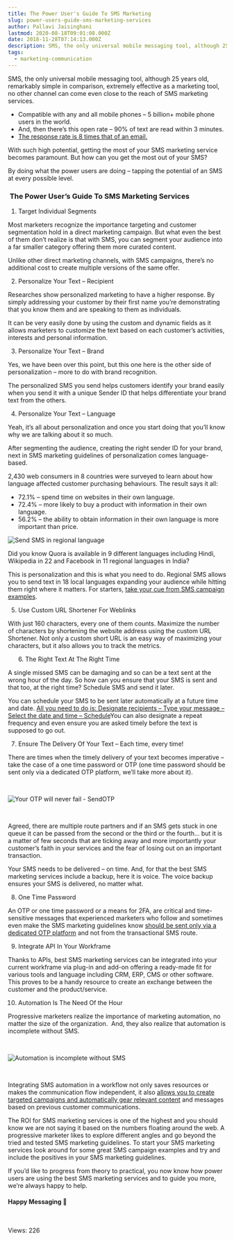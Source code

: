 ```yaml
---
title: The Power User's Guide To SMS Marketing
slug: power-users-guide-sms-marketing-services
author: Pallavi Jaisinghani
lastmod: 2020-08-18T09:01:08.000Z
date: 2018-11-28T07:14:13.000Z
description: SMS, the only universal mobile messaging tool, although 25 years old, remarkably simple in comparison, extremely effective as a marketing tool, no other channel can come even close to the reach of SMS marketing services.
tags:
  - marketing-communication
---
```


SMS, the only universal mobile messaging tool, although 25 years old, remarkably simple in comparison, extremely effective as a marketing tool, no other channel can come even close to the reach of SMS marketing services. 


* Compatible with any and all mobile phones – 5 billion+ mobile phone users in the world.
* And, then there’s this open rate – 90% of text are read within 3 minutes.
* [The response rate is 8 times that of an email.](https://www.retaildive.com/ex/mobilecommercedaily/sms-has-eight-times-the-response-rate-of-email-study)


With such high potential, getting the most of your SMS marketing service becomes paramount. But how can you get the most out of your SMS?


By doing what the power users are doing – tapping the potential of an SMS at every possible level.


###  **The Power User’s Guide To SMS Marketing Services**


1. Target Individual Segments


Most marketers recognize the importance targeting and customer segmentation hold in a direct marketing campaign. But what even the best of them don’t realize is that with SMS, you can segment your audience into a far smaller category offering them more curated content.  

Unlike other direct marketing channels, with SMS campaigns, there’s no additional cost to create multiple versions of the same offer. 


2. Personalize Your Text – Recipient


Researches show personalized marketing to have a higher response. By simply addressing your customer by their first name you’re demonstrating that you know them and are speaking to them as individuals.   

It can be very easily done by using the custom and dynamic fields as it allows marketers to customize the text based on each customer’s activities, interests and personal information.


3. Personalize Your Text – Brand


Yes, we have been over this point, but this one here is the other side of personalization – more to do with brand recognition.


The personalized SMS you send helps customers identify your brand easily when you send it with a unique Sender ID that helps differentiate your brand text from the others. 


4. Personalize Your Text – Language


Yeah, it’s all about personalization and once you start doing that you’ll know why we are talking about it so much.


After segmenting the audience, creating the right sender ID for your brand, next in SMS marketing guidelines of personalization comes language-based.


2,430 web consumers in 8 countries were surveyed to learn about how language affected customer purchasing behaviours. The result says it all:


* 72.1% – spend time on websites in their own language.
* 72.4% – more likely to buy a product with information in their own language.
* 56.2% – the ability to obtain information in their own language is more important than price.


![Send SMS in regional language](https://images-msg91.s3.ap-south-1.amazonaws.com/content/images/wordpress/2018/07/Send-SMS-in-Regional-languages-using-Regional-SMS-API-MSG91-COM-1-300x171.png)


Did you know Quora is available in 9 different languages including Hindi, Wikipedia in 22 and Facebook in 11 regional languages in India?   

This is personalization and this is what you need to do. Regional SMS allows you to send text in 18 local languages expanding your audience while hitting them right where it matters. For starters, [take your cue from SMS campaign examples](https://msg91.com/guide/send-sms-to-your-customers-in-their-local-language).


5. Use Custom URL Shortener For Weblinks


With just 160 characters, every one of them counts. Maximize the number of characters by shortening the website address using the custom URL Shortener. Not only a custom short URL is an easy way of maximizing your characters, but it also allows you to track the metrics.


      6. The Right Text At The Right Time


A single missed SMS can be damaging and so can be a text sent at the wrong hour of the day. So how can you ensure that your SMS is sent and that too, at the right time? Schedule SMS and send it later.


You can schedule your SMS to be sent later automatically at a future time and date. [All you need to do is: Designate recipients – Type your message – Select the date and time – Schedule](https://msg91.com/help/how-can-i-schedule-an-sms-where-can-i-see-its-delivery-report)You can also designate a repeat frequency and even ensure you are asked timely before the text is supposed to go out.


7. Ensure The Delivery Of Your Text – Each time, every time!


There are times when the timely delivery of your text becomes imperative – take the case of a one time password or OTP (one time password should be sent only via a dedicated OTP platform, we’ll take more about it).


 


![Your OTP will never fail - SendOTP](https://images-msg91.s3.ap-south-1.amazonaws.com/content/images/wordpress/2018/11/SendOTP-new-ad-1-2-227x300.png)


 


Agreed, there are multiple route partners and if an SMS gets stuck in one queue it can be passed from the second or the third or the fourth… but it is a matter of few seconds that are ticking away and more importantly your customer’s faith in your services and the fear of losing out on an important transaction.


Your SMS needs to be delivered – on time. And, for that the best SMS marketing services include a backup, here it is voice. The voice backup ensures your SMS is delivered, no matter what.


8. One Time Password


An OTP or one time password or a means for 2FA, are critical and time-sensitive messages that experienced marketers who follow and sometimes even make the SMS marketing guidelines know [should be sent only via a dedicated OTP platform](https://msg91.com/otp) and not from the transactional SMS route. 


9. Integrate API In Your Workframe


Thanks to APIs, best SMS marketing services can be integrated into your current workframe via plug-in and add-on offering a ready-made fit for various tools and language including CRM, ERP, CMS or other software. This proves to be a handy resource to create an exchange between the customer and the product/service. 


10. Automation Is The Need Of the Hour


Progressive marketers realize the importance of marketing automation, no matter the size of the organization.  And, they also realize that automation is incomplete without SMS.


 


![Automation is incomplete without SMS](https://images-msg91.s3.ap-south-1.amazonaws.com/content/images/wordpress/2018/11/Automation-3-300x157.png)


 


Integrating SMS automation in a workflow not only saves resources or makes the communication flow independent, it also [allows you to create targeted campaigns and automatically gear relevant content](https://msg91.com/guide/marketing-automation-at-scale-strategies-from-the-boardroom) and messages based on previous customer communications.


The ROI for SMS marketing services is one of the highest and you should know we are not saying it based on the numbers floating around the web. A progressive marketer likes to explore different angles and go beyond the tried and tested SMS marketing guidelines. To start your SMS marketing services look around for some great SMS campaign examples and try and include the positives in your SMS marketing guidelines.


If you’d like to progress from theory to practical, you now know how power users are using the best SMS marketing services and to guide you more, we’re always happy to help.


#### Happy Messaging 🙂


 


 Views: 226


